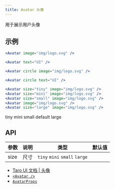 ```yaml
---
title: Avatar 头像
---
```


用于展示用户头像

## 示例


```jsx title="头像"
<Avatar image="img/logo.svg" />
```

<UI>
  <Avatar image={useBaseUrl('img/logo.svg')} />
</UI>

```jsx title="文字"
<Avatar text="UI" />
```

<UI>
  <Avatar text="UI" />
</UI>

```jsx title="圆形头像"
<Avatar circle image="img/logo.svg" />
```

<UI>
  <Avatar circle image={useBaseUrl('img/logo.svg')} />
</UI>

```jsx title="圆形文字"
<Avatar circle text="UI" />
```

<UI>
  <Avatar circle text="UI" />
</UI>

```jsx title="尺寸"
<Avatar size="tiny" image="img/logo.svg" />
<Avatar size="mini" image="img/logo.svg" />
<Avatar size="small" image="img/logo.svg" />
<Avatar image="img/logo.svg" />
<Avatar size="large" image="img/logo.svg" />
```

<div style={{ display: 'flex', justifyContent: 'space-around', alignItems: 'center' }}>
  <UI>
    tiny
    <Avatar size="tiny" image={useBaseUrl('img/logo.svg')} />
  </UI>
  <UI>
    mini
    <Avatar size="mini" image={useBaseUrl('img/logo.svg')} />
  </UI>
  <UI>
    small
    <Avatar size="small" image={useBaseUrl('img/logo.svg')} />
  </UI>
  <UI>
    default
    <Avatar image={useBaseUrl('img/logo.svg')} />
  </UI>
  <UI>
    large
    <Avatar size="large" image={useBaseUrl('img/logo.svg')} />
  </UI>
</div>

## API

| 参数 | 说明 | 类型                          | 默认值 |
| ---- | ---- | ----------------------------- | ------ |
| size | 尺寸 | `tiny` `mini` `small` `large` |        |

- [Taro UI 文档 | 头像](https://taro-ui.jd.com/#/docs/avatar)
- [`<Avatar />`](modules/_avatar_.md)
- [`AvatarProps`](interfaces/_avatar_.avatarprops.md)
